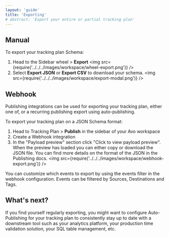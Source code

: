 ```yaml
---
layout: 'guide'
title: 'Exporting'
# abstract: 'Export your entire or partial tracking plan'
---
```




## Manual

To export your tracking plan Schema:

1. Head to the Sidebar wheel > **Export**
<img src={require('../../../images/workspace/wheel-export.png')} />
2. Select **Export JSON** or **Export CSV** to download your schema.
<img src={require('../../../images/workspace/export-modal.png')} />

## Webhook

<Link passHref href="/workspace/tracking-plan/publishing"><a>Publishing integrations</a></Link> can be used for exporting your tracking plan, either one of, or a recurring publishing export using auto-publishing.

To export your tracking plan on a JSON Schema format:

1. Head to Tracking Plan > **Publish** in the sidebar of your Avo workspace
2. Create a Webhook integration
3. In the "Payload preview" section click "Click to view payload preview". When the preview has loaded you can either copy or download the JSON file. You can find more details on the format of the JSON in the <Link passHref href="/workspace/tracking-plan/publishing#tracking-plan-model"><a>Publishing docs</a></Link>.
<img src={require('../../../images/workspace/webhook-export.png')} />

You can customize which events to export by using the events filter in the webhook configuration. Events can be filtered by Sources, Destinations and Tags.

## What's next?

If you find yourself regularly exporting, you might want to <Link passHref href="/workspace/tracking-plan/publishing"><a>configure Auto-Publishing</a></Link> for your tracking plan to consistently stay up to date with a downstream tool such as your analytics platform, your production time validation solution, your SQL table management, etc.